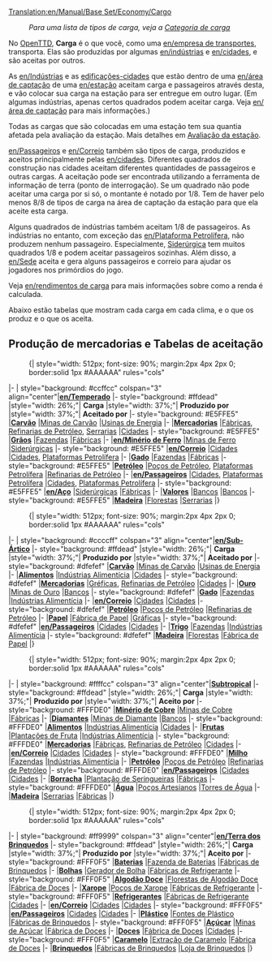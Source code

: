 [[Translation:en/Manual/Base Set/Economy/Cargo]]
{{en/tabela de conteúdo}}
:''Para uma lista de tipos de carga, veja a [[:en/Categoria/Carga|Categoria de carga]]''

No [[pt/Manual/OpenTTD|OpenTTD]], '''Carga''' é o que você, como uma [[en/empresa de transportes]], transporta. Elas são produzidas por algumas [[en/indústrias]] e [[en/cidades]], e são aceitas por outros. 

As [[en/Indústrias]] e as [[en/Cidades|edificações-cidades]] que estão dentro de uma [[en/área de captação]] de uma [[en/estação]] aceitam carga e passageiros através desta, e vão colocar sua carga na estação para ser entregue em outro lugar. (Em algumas indústrias, apenas certos quadrados podem aceitar carga. Veja [[en/área de captação]] para mais informações.)

Todas as cargas que são colocadas em uma estação tem sua quantia afetada pela avaliação da estação. Mais detalhes em [[en/Mecânica do jogo#Avaliação da estação|Avaliação da estação]].

[[en/Passageiros]] e [[en/Correio]] também são tipos de carga, produzidos e aceitos principalmente pelas [[en/cidades]]. Diferentes quadrados de construção nas cidades aceitam diferentes quantidades de passageiros e outras cargas. A aceitação pode ser encontrada utilizando a ferramenta de informação de terra (ponto de interrogação). Se um quadrado não pode aceitar uma carga por si só, o montante é notado por 1/8. Tem de haver pelo menos 8/8 de tipos de carga na área de captação da estação para que ela aceite esta carga.

Alguns quadrados de indústrias também aceitam 1/8 de passageiros. As indústrias no entanto, com exceção das [[en/Plataforma Petrolífera]], não produzem nenhum passageiro. Especialmente, [[pt/Siderúrgica|Siderúrgica]] tem muitos quadrados 1/8 e podem aceitar passageiros sozinhas. Além disso, a [[en/Sede]] aceita e gera alguns passageiros e correio para ajudar os jogadores nos primórdios do jogo.

Veja [[en/rendimentos de carga]] para mais informações sobre como a renda é calculada.

Abaixo estão tabelas que mostram cada carga em cada clima, e o que os produz e o que os aceita. 

==Produção de mercadorias e Tabelas de aceitação==

:{| {{en/Wikitable}} style="width: 512px; font-size: 90%; margin:2px 4px 2px 0; border:solid 1px #AAAAAA" rules="cols"
|- 
| style="background: #ccffcc" colspan="3" align="center"|'''[[en/Temperado]]'''
|- style="background: #ffdead"
|style="width: 26%;"| '''Carga'''
|style="width: 37%;"| '''Produzido por'''
|style="width: 37%;"| '''Aceitado por'''
|- style="background: #E5FFE5"
|'''[[pt/Carvão|Carvão]]'''
|[[pt/Mina de Carvão|Minas de Carvão]]
|[[pt/Usina de Energia|Usinas de Energia]]
|-
|'''[[pt/Mercadoria|Mercadorias]]'''
|[[pt/Fábrica|Fábricas]], [[pt/Refinaria de Petróleo|Refinarias de Petróleo]], [[pt/Serraria|Serrarias]]
|[[pt/Cidade|Cidades]]
|- style="background: #E5FFE5"
|'''[[pt/Grão|Grãos]]'''
|[[pt/Fazenda|Fazendas]]
|[[pt/Fábrica|Fábricas]]
|-
|'''[[en/Minério de Ferro]]'''
|[[pt/Mina de Ferro|Minas de Ferro]]
|[[pt/Siderúrgica|Siderúrgicas]]
|- style="background: #E5FFE5"
|'''[[en/Correio]]'''
|[[pt/Cidade|Cidades]]
|[[pt/Cidade|Cidades]], [[pt/Plataforma Petrolífera|Plataformas Petrolífera]]
|-
|'''[[pt/Gado|Gado]]'''
|[[pt/Fazenda|Fazendas]]
|[[pt/Fábrica|Fábricas]]
|- style="background: #E5FFE5"
|'''[[pt/Petróleo|Petróleo]]'''
|[[pt/Poço de Petróleo|Poços de Petróleo]], [[pt/Plataforma Petrolífera|Plataformas Petrolífera]]
|[[pt/Refinaria de Petróleo|Refinarias de Petróleo]]
|-
|'''[[en/Passageiros]]'''
|[[pt/Cidade|Cidades]], [[pt/Plataforma Petrolífera|Plataformas Petrolífera]]
|[[pt/Cidade|Cidades]], [[pt/Plataforma Petrolífera|Plataformas Petrolífera]]
|- style="background: #E5FFE5"
|'''[[en/Aço]]'''
|[[pt/Siderúrgica|Siderúrgicas]]
|[[pt/Fábrica|Fábricas]]
|-
|'''[[pt/Valores|Valores]]'''
|[[pt/Manual/Base Set/Economy/Banco|Bancos]]
|[[pt/Manual/Base Set/Economy/Banco|Bancos]]
|- style="background: #E5FFE5"
|'''[[pt/Madeira|Madeira]]'''
|[[pt/Floresta|Florestas]]
|[[pt/Serraria|Serrarias]]
|}

:{| {{en/Wikitable}} style="width: 512px; font-size: 90%; margin:2px 4px 2px 0; border:solid 1px #AAAAAA" rules="cols"
|- 
| style="background: #ccccff" colspan="3" align="center"|'''[[en/Sub-Ártico]]'''
|- style="background: #ffdead"
|style="width: 26%;"| '''Carga'''
|style="width: 37%;"| '''Produzido por'''
|style="width: 37%;"| '''Aceitado por'''
|- style="background: #dfefef"
|'''[[pt/Carvão|Carvão]]'''
|[[pt/Mina de Carvão|Minas de Carvão]]
|[[pt/Usina de Energia|Usinas de Energia]]
|-
|'''[[pt/Alimentos|Alimentos]]'''
|[[pt/Indústria Alimentícia|Indústrias Alimentícia]]
|[[pt/Cidade|Cidades]]
|- style="background: #dfefef"
|'''[[pt/Mercadoria|Mercadorias]]'''
|[[pt/Gráfica|Gréficas]], [[pt/Refinaria de Petróleo|Refinarias de Petróleo]]
|[[pt/Cidade|Cidades]]
|-
|'''[[pt/Ouro|Ouro]]'''
|[[pt/Mina de Ouro|Minas de Ouro]]
|[[pt/Manual/Base Set/Economy/Banco|Bancos]]
|- style="background: #dfefef"
|'''[[pt/Gado|Gado]]'''
|[[pt/Fazenda|Fazendas]]
|[[pt/Indústria Alimentícia|Indústrias Alimentícia]]
|-
|'''[[en/Correio]]'''
|[[pt/Cidade|Cidades]]
|[[pt/Cidade|Cidades]]
|- style="background: #dfefef"
|'''[[pt/Petróleo|Petróleo]]'''
|[[pt/Poço de Petróleo|Poços de Petróleo]]
|[[pt/Refinaria de Petróleo|Refinarias de Petróleo]]
|-
|'''[[pt/Papel|Papel]]'''
|[[pt/Fábrica de Papel|Fábrica de Papel]]
|[[pt/Gráfica|Gráficas]]
|- style="background: #dfefef"
|'''[[en/Passageiros]]'''
|[[pt/Cidade|Cidades]]
|[[pt/Cidade|Cidades]]
|-
|'''[[pt/Trigo|Trigo]]'''
|[[pt/Fazenda|Fazendas]]
|[[pt/Indústria Alimentícia|Indústrias Alimentícia]]
|- style="background: #dfefef"
|'''[[pt/Madeira|Madeira]]'''
|[[pt/Floresta|Florestas]]
|[[pt/Fábrica de Papel|Fábrica de Papel]]
|}

:{| {{en/Wikitable}} style="width: 512px; font-size: 90%; margin:2px 4px 2px 0; border:solid 1px #AAAAAA" rules="cols"
|- 
| style="background: #ffffcc" colspan="3" align="center"|'''[[pt/Sub-Tropical|Subtropical]]'''
|- style="background: #ffdead"
|style="width: 26%;"| '''Carga'''
|style="width: 37%;"| '''Produzido por'''
|style="width: 37%;"| '''Aceito por'''
|- style="background: #FFFDE0"
|'''[[pt/Minério de Cobre|Minério de Cobre]]'''
|[[pt/Mina de Cobre|Minas de Cobre]]
|[[pt/Fábrica|Fábricas]]
|-
|'''[[pt/Diamantes|Diamantes]]'''
|[[pt/Mina de Diamante|Minas de Diamante]]
|[[pt/Manual/Base Set/Economy/Banco|Bancos]]
|- style="background: #FFFDE0"
|'''[[pt/Alimentos|Alimentos]]'''
|[[pt/Indústria Alimentícia|Indústrias Alimentícia]]
|[[pt/Cidade|Cidades]]
|-
|'''[[pt/Fruta|Frutas]]'''
|[[pt/Plantação de Fruta|Plantações de Fruta]]
|[[pt/Indústria Alimentícia|Indústrias Alimentícia]]
|- style="background: #FFFDE0"
|'''[[pt/Mercadoria|Mercadorias]]'''
|[[pt/Fábrica|Fábricas]], [[pt/Refinaria de Petróleo|Refinarias de Petróleo]]
|[[pt/Cidade|Cidades]]
|-
|'''[[en/Correio]]'''
|[[pt/Cidade|Cidades]]
|[[pt/Cidade|Cidades]]
|- style="background: #FFFDE0"
|'''[[pt/Milho|Milho]]'''
|[[pt/Fazenda|Fazendas]]
|[[pt/Indústria Alimentícia|Indústrias Alimentícia]]
|-
|'''[[pt/Petróleo|Petróleo]]'''
|[[pt/Poço de Petróleo|Poços de Petróleo]]
|[[pt/Refinaria de Petróleo|Refinarias de Petróleo]]
|- style="background: #FFFDE0"
|'''[[en/Passageiros]]'''
|[[pt/Cidade|Cidades]]
|[[pt/Cidade|Cidades]]
|-
|'''[[pt/Borracha|Borracha]]'''
|[[pt/Plantação de Seringueiras|Plantação de Seringueiras]]
|[[pt/Fábrica|Fábricas]]
|- style="background: #FFFDE0"
|'''[[pt/Água|Água]]'''
|[[pt/Poço Artesiano|Poços Artesianos]]
|[[pt/Torre de Água|Torres de Água]]
|-
|'''[[pt/Madeira|Madeira]]'''
|[[pt/Serraria|Serrarias]]
|[[pt/Fábrica|Fábricas]]
|}

:{| {{en/Wikitable}} style="width: 512px; font-size: 90%; margin:2px 4px 2px 0; border:solid 1px #AAAAAA" rules="cols"
|- 
| style="background: #ff9999" colspan="3" align="center"|'''[[en/Terra dos Brinquedos]]'''
|- style="background: #ffdead"
|style="width: 26%;"| '''Carga'''
|style="width: 37%;"| '''Produzido por'''
|style="width: 37%;"| '''Aceito por'''
|- style="background: #FFF0F5"
|'''[[pt/Bateria|Baterias]]'''
|[[pt/Fazenda de Bateria|Fazenda de Baterias]]
|[[pt/Fábrica de Brinquedos|Fábricas de Brinquedos]]
|-
|'''[[pt/Bolhas|Bolhas]]'''
|[[pt/Gerador de Bolha|Gerador de Bolha]]
|[[pt/Fábrica de Refrigerante|Fábricas de Refrigerante]]
|- style="background: #FFF0F5"
|'''[[pt/Algodão Doce|Algodão Doce]]''' 
|[[pt/Floresta de Algodão Doce|Florestas de Algodão Doce]]
|[[pt/Fábrica de Doces|Fábrica de Doces]]
|-
|'''[[pt/Xarope|Xarope]]'''
|[[pt/Poço de Xarope|Poços de Xarope]]
|[[pt/Fábrica de Refrigerante|Fábricas de Refrigerante]]
|- style="background: #FFF0F5"
|'''[[pt/Refrigerante|Refrigerantes]]'''
|[[pt/Fábrica de Refrigerante|Fábricas de Refrigerante]]
|[[pt/Cidade|Cidades]]
|-
|'''[[en/Correio]]'''
|[[pt/Cidade|Cidades]]
|[[pt/Cidade|Cidades]]
|- style="background: #FFF0F5"
|'''[[en/Passageiros]]'''
|[[pt/Cidade|Cidades]]
|[[pt/Cidade|Cidades]]
|-
|'''[[pt/Plástico|Plástico]]'''
|[[pt/Fonte de Plástico|Fontes de Plástico]]
|[[pt/Fábrica de Brinquedos|Fábricas de Brinquedos]]
|- style="background: #FFF0F5"
|'''[[pt/Açúcar|Açúcar]]'''
|[[pt/Mina de Açúcar|Minas de Açúcar]]
|[[pt/Fábrica de Doces|Fábrica de Doces]]
|-
|'''[[pt/Doce|Doces]]'''
|[[pt/Fábrica de Doces|Fábrica de Doces]]
|[[pt/Cidade|Cidades]]
|- style="background: #FFF0F5"
|'''[[pt/Caramelo|Caramelo]]'''
|[[pt/Extração de Caramelo|Extração de Caramelo]]
|[[pt/Fábrica de Doces|Fábrica de Doces]]
|-
|'''[[pt/Brinquedo|Brinquedos]]'''
|[[pt/Fábrica de Brinquedos|Fábricas de Brinquedos]]
|[[pt/Loja de Brinquedos|Loja de Brinquedos]]
|}
